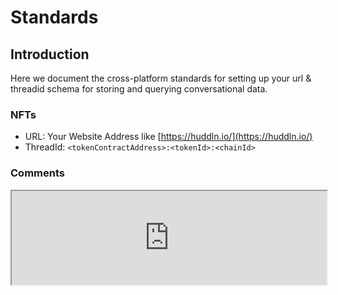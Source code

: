 # Standards

## Introduction

Here we document the cross-platform standards for setting up your url & threadid schema for storing and querying conversational data.

### NFTs

- URL: Your Website Address like [https://huddln.io/](https://huddln.io/)
- ThreadId: `<tokenContractAddress>:<tokenId>:<chainId>`


### Comments
<iframe src="https://theconvo.space/embed/dt?url=https%3A%2F%2Fdocs.theconvo.space%2F&threadId=standards" allowtransparency="true" width="100%" height="auto" style={{marginTop:'10px'}} >
  Comments
</iframe>
